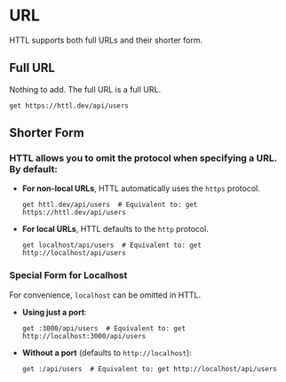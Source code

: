 # URL

HTTL supports both full URLs and their shorter form.


## Full URL

Nothing to add. The full URL is a full URL.

```httl
get https://httl.dev/api/users
```


## Shorter Form  

### HTTL allows you to omit the protocol when specifying a URL. By default:

- **For non-local URLs**, HTTL automatically uses the `https` protocol.  

  ```httl
  get httl.dev/api/users  # Equivalent to: get https://httl.dev/api/users
  ```  

- **For local URLs**, HTTL defaults to the `http` protocol.  

  ```httl
  get localhost/api/users  # Equivalent to: get http://localhost/api/users
  ```  

### Special Form for Localhost  

For convenience, `localhost` can be omitted in HTTL.  

- **Using just a port**:  

  ```httl
  get :3000/api/users  # Equivalent to: get http://localhost:3000/api/users
  ```  

- **Without a port** (defaults to `http://localhost`):  

  ```httl
  get :/api/users  # Equivalent to: get http://localhost/api/users
  ```  


